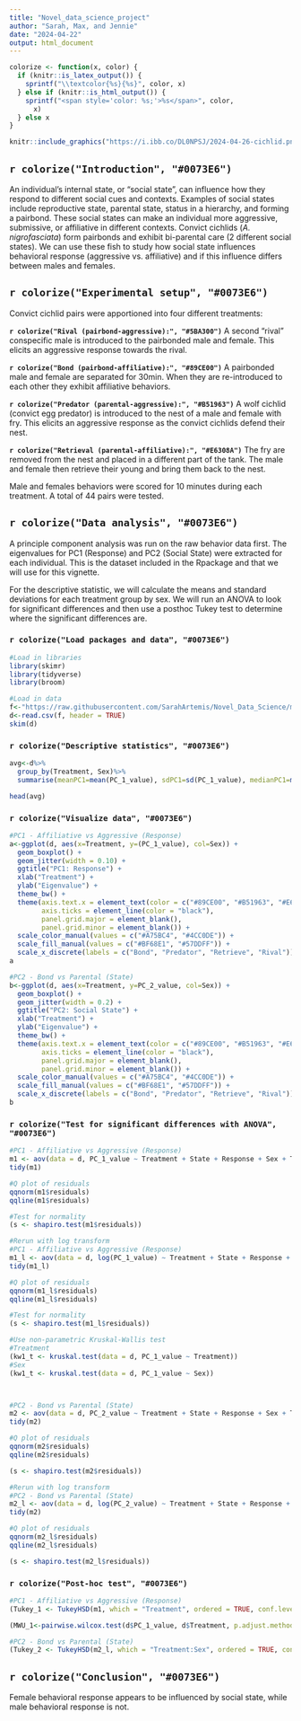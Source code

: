 ---
title: "Novel_data_science_project"
author: "Sarah, Max, and Jennie"
date: "2024-04-22"
output: html_document
---

```{r Formatting}
colorize <- function(x, color) {
  if (knitr::is_latex_output()) {
    sprintf("\\textcolor{%s}{%s}", color, x)
  } else if (knitr::is_html_output()) {
    sprintf("<span style='color: %s;'>%s</span>", color,
      x)
  } else x
}
```

```{r out.width="400px", fig.cap="A female convict cichlid."}
knitr::include_graphics("https://i.ibb.co/DL0NPSJ/2024-04-26-cichlid.png")
```

## `r colorize("Introduction", "#0073E6")`

An individual's internal state, or "social state", can influence how they respond to different social cues and contexts. Examples of social states include reproductive state, parental state, status in a hierarchy, and forming a pairbond. These social states can make an individual more aggressive, submissive, or affiliative in different contexts. Convict cichlids (*A. nigrofasciata*) form pairbonds and exhibit bi-parental care (2 different social states). We can use these fish to study how social state influences behavioral response (aggressive vs. affiliative) and if this influence differs between males and females.

## `r colorize("Experimental setup", "#0073E6")`

Convict cichlid pairs were apportioned into four different treatments:

**`r colorize("Rival (pairbond-aggressive):", "#5BA300")`** A second "rival" conspecific male is introduced to the pairbonded male and female. This elicits an aggressive response towards the rival.

**`r colorize("Bond (pairbond-affiliative):", "#89CE00")`** A pairbonded male and female are separated for 30min. When they are re-introduced to each other they exhibit affiliative behaviors.

**`r colorize("Predator (parental-aggressive):", "#B51963")`** A wolf cichlid (convict egg predator) is introduced to the nest of a male and female with fry. This elicits an aggressive response as the convict cichlids defend their nest.

**`r colorize("Retrieval (parental-affiliative):", "#E6308A")`** The fry are removed from the nest and placed in a different part of the tank. The male and female then retrieve their young and bring them back to the nest.

Male and females behaviors were scored for 10 minutes during each treatment. A total of 44 pairs were tested.

## `r colorize("Data analysis", "#0073E6")`

A principle component analysis was run on the raw behavior data first. The eigenvalues for PC1 (Response) and PC2 (Social State) were extracted for each individual. This is the dataset included in the Rpackage and that we will use for this vignette.

For the descriptive statistic, we will calculate the means and standard deviations for each treatment group by sex. We will run an ANOVA to look for significant differences and then use a posthoc Tukey test to determine where the significant differences are.

### `r colorize("Load packages and data", "#0073E6")`

```{r, warning=FALSE}
#Load in libraries
library(skimr)
library(tidyverse)
library(broom)

#Load in data
f<-"https://raw.githubusercontent.com/SarahArtemis/Novel_Data_Science/main/ConvictCichlid_PC1%262_eigenvalues.csv"
d<-read.csv(f, header = TRUE)
skim(d)
```

### `r colorize("Descriptive statistics", "#0073E6")`

```{R}
avg<-d%>%
  group_by(Treatment, Sex)%>%
  summarise(meanPC1=mean(PC_1_value), sdPC1=sd(PC_1_value), medianPC1=median(PC_1_value), meanPC2=mean(PC_2_value), sdPC2=sd(PC_2_value), medianPC2=median(PC_2_value))

head(avg)

```

### `r colorize("Visualize data", "#0073E6")`

```{R}
#PC1 - Affiliative vs Aggressive (Response)
a<-ggplot(d, aes(x=Treatment, y=(PC_1_value), col=Sex)) +
  geom_boxplot() + 
  geom_jitter(width = 0.10) +
  ggtitle("PC1: Response") +
  xlab("Treatment") + 
  ylab("Eigenvalue") +
  theme_bw() +
  theme(axis.text.x = element_text(color = c("#89CE00", "#B51963", "#E6308A", "#5BA300")),
        axis.ticks = element_line(color = "black"),  
        panel.grid.major = element_blank(),  
        panel.grid.minor = element_blank()) +
  scale_color_manual(values = c("#A75BC4", "#4CC0DE")) +
  scale_fill_manual(values = c("#BF68E1", "#57DDFF")) +
  scale_x_discrete(labels = c("Bond", "Predator", "Retrieve", "Rival"))
a

#PC2 - Bond vs Parental (State)
b<-ggplot(d, aes(x=Treatment, y=PC_2_value, col=Sex)) +
  geom_boxplot() + 
  geom_jitter(width = 0.2) +
  ggtitle("PC2: Social State") +
  xlab("Treatment") + 
  ylab("Eigenvalue") +
  theme_bw() +
  theme(axis.text.x = element_text(color = c("#89CE00", "#B51963", "#E6308A", "#5BA300")),
        axis.ticks = element_line(color = "black"),  
        panel.grid.major = element_blank(),  
        panel.grid.minor = element_blank()) +
  scale_color_manual(values = c("#A75BC4", "#4CC0DE")) +
  scale_fill_manual(values = c("#BF68E1", "#57DDFF")) +
  scale_x_discrete(labels = c("Bond", "Predator", "Retrieve", "Rival"))
b

```

### `r colorize("Test for significant differences with ANOVA", "#0073E6")`

```{R}
#PC1 - Affiliative vs Aggressive (Response)
m1 <- aov(data = d, PC_1_value ~ Treatment + State + Response + Sex + Treatment:Sex + State:Sex + Response:Sex)
tidy(m1)

#Q plot of residuals
qqnorm(m1$residuals)
qqline(m1$residuals)

#Test for normality
(s <- shapiro.test(m1$residuals))

#Rerun with log transform
#PC1 - Affiliative vs Aggressive (Response)
m1_l <- aov(data = d, log(PC_1_value) ~ Treatment + State + Response + Sex + Treatment:Sex + State:Sex + Response:Sex)
tidy(m1_l)

#Q plot of residuals
qqnorm(m1_l$residuals)
qqline(m1_l$residuals)

#Test for normality
(s <- shapiro.test(m1_l$residuals))

#Use non-parametric Kruskal-Wallis test
#Treatment
(kw1_t <- kruskal.test(data = d, PC_1_value ~ Treatment))
#Sex
(kw1_t <- kruskal.test(data = d, PC_1_value ~ Sex))



#PC2 - Bond vs Parental (State)
m2 <- aov(data = d, PC_2_value ~ Treatment + State + Response + Sex + Treatment:Sex + State:Sex + Response:Sex)
tidy(m2)

#Q plot of residuals
qqnorm(m2$residuals)
qqline(m2$residuals)

(s <- shapiro.test(m2$residuals))

#Rerun with log transform
#PC2 - Bond vs Parental (State)
m2_l <- aov(data = d, log(PC_2_value) ~ Treatment + State + Response + Sex + Treatment:Sex + State:Sex + Response:Sex)
tidy(m2)

#Q plot of residuals
qqnorm(m2_l$residuals)
qqline(m2_l$residuals)

(s <- shapiro.test(m2_l$residuals))
```

### `r colorize("Post-hoc test", "#0073E6")`

```{R}
#PC1 - Affiliative vs Aggressive (Response)
(Tukey_1 <- TukeyHSD(m1, which = "Treatment", ordered = TRUE, conf.level = 0.95))

(MWU_1<-pairwise.wilcox.test(d$PC_1_value, d$Treatment, p.adjust.method = "bonferroni"))

#PC2 - Bond vs Parental (State)
(Tukey_2 <- TukeyHSD(m2_l, which = "Treatment:Sex", ordered = TRUE, conf.level = 0.95))
```

## `r colorize("Conclusion", "#0073E6")`

Female behavioral response appears to be influenced by social state, while male behavioral response is not.
